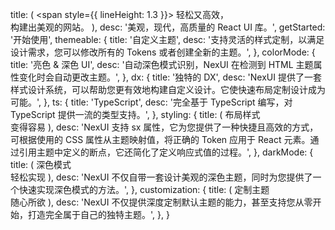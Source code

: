 
  title: (
    <span style={{ lineHeight: 1.3 }}>
      轻松又高效， <br />
      构建出美观的网站。
    </span>
  ),
  desc: '美观，现代，高质量的 React UI 库。',
  getStarted: '开始使用',
  themeable: {
    title: '自定义主题',
    desc: '支持灵活的样式定制，以满足设计需求，您可以修改所有的 Tokens 或者创建全新的主题。',
  },
  colorMode: {
    title: '亮色 & 深色 UI',
    desc: '自动深色模式识别，NexUI 在检测到 HTML 主题属性变化时会自动更改主题。',
  },
  dx: {
    title: '独特的 DX',
    desc: 'NexUI 提供了一套样式设计系统，可以帮助您更有效地构建自定义设计。它使快速布局定制设计成为可能。',
  },
  ts: {
    title: 'TypeScript',
    desc: '完全基于 TypeScript 编写，对 TypeScript 提供一流的类型支持。',
  },
  styling: {
    title: (
      <span>
        布局样式
        <br />
        <span>变得容易</span>
      </span>
    ),
    desc: 'NexUI 支持 sx 属性，它为您提供了一种快捷且高效的方式，可根据使用的 CSS 属性从主题映射值，将正确的 Token 应用于 React 元素。通过引用主题中定义的断点，它还简化了定义响应式值的过程。',
  },
  darkMode: {
    title: (
      <span>
        深色模式
        <br />
        <span>轻松实现</span>
      </span>
    ),
    desc: 'NexUI 不仅自带一套设计美观的深色主题，同时为您提供了一个快速实现深色模式的方法。',
  },
  customization: {
    title: (
      <span>
        定制主题
        <br />
        <span>随心所欲</span>
      </span>
    ),
    desc: 'NexUI 不仅提供深度定制默认主题的能力，甚至支持您从零开始，打造完全属于自己的独特主题。',
  },
}

<HomePage translations={translations} />
